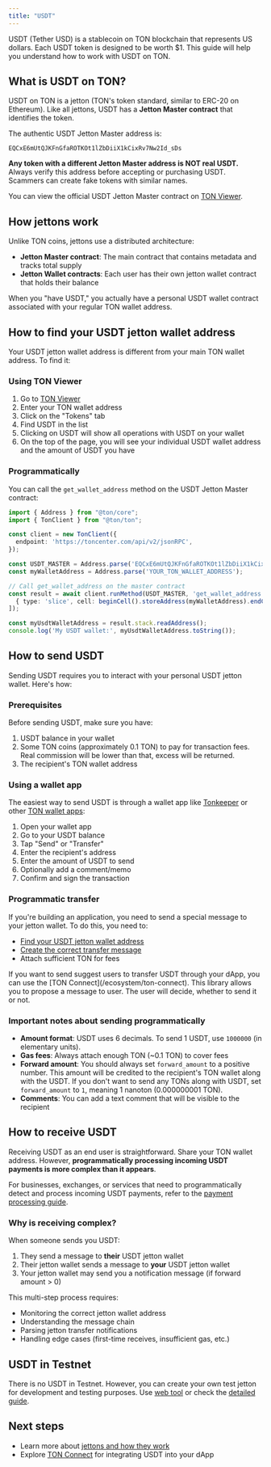 ```yaml
---
title: "USDT"
---
```



USDT (Tether USD) is a stablecoin on TON blockchain that represents US dollars. Each USDT token is designed to be worth $1. This guide will help you understand how to work with USDT on TON.

## What is USDT on TON?

USDT on TON is a jetton (TON's token standard, similar to ERC-20 on Ethereum). Like all jettons, USDT has a **Jetton Master contract** that identifies the token.

<Aside type="warning" title="Verify the Jetton Master address!">
The authentic USDT Jetton Master address is:

```
EQCxE6mUtQJKFnGfaROTKOt1lZbDiiX1kCixRv7Nw2Id_sDs
```

**Any token with a different Jetton Master address is NOT real USDT.** Always verify this address before accepting or purchasing USDT. Scammers can create fake tokens with similar names.
</Aside>

You can view the official USDT Jetton Master contract on [TON Viewer](https://tonviewer.com/EQCxE6mUtQJKFnGfaROTKOt1lZbDiiX1kCixRv7Nw2Id_sDs).

## How jettons work

Unlike TON coins, jettons use a distributed architecture:

- **Jetton Master contract**: The main contract that contains metadata and tracks total supply
- **Jetton Wallet contracts**: Each user has their own jetton wallet contract that holds their balance

When you "have USDT," you actually have a personal USDT wallet contract associated with your regular TON wallet address.

## How to find your USDT jetton wallet address

Your USDT jetton wallet address is different from your main TON wallet address. To find it:

### Using TON Viewer

1. Go to [TON Viewer](https://tonviewer.com/)
2. Enter your TON wallet address
3. Click on the "Tokens" tab
4. Find USDT in the list
5. Clicking on USDT will show all operations with USDT on your wallet
5. On the top of the page, you will see your individual USDT wallet address and the amount of USDT you have

### Programmatically

You can call the `get_wallet_address` method on the USDT Jetton Master contract:

```typescript
import { Address } from "@ton/core";
import { TonClient } from "@ton/ton";

const client = new TonClient({
  endpoint: 'https://toncenter.com/api/v2/jsonRPC',
});

const USDT_MASTER = Address.parse('EQCxE6mUtQJKFnGfaROTKOt1lZbDiiX1kCixRv7Nw2Id_sDs');
const myWalletAddress = Address.parse('YOUR_TON_WALLET_ADDRESS');

// Call get_wallet_address on the master contract
const result = await client.runMethod(USDT_MASTER, 'get_wallet_address', [
  { type: 'slice', cell: beginCell().storeAddress(myWalletAddress).endCell() }
]);

const myUsdtWalletAddress = result.stack.readAddress();
console.log('My USDT wallet:', myUsdtWalletAddress.toString());
```

## How to send USDT

Sending USDT requires you to interact with your personal USDT jetton wallet. Here's how:

### Prerequisites

Before sending USDT, make sure you have:

1. USDT balance in your wallet
2. Some TON coins (approximately 0.1 TON) to pay for transaction fees. Real commission will be lower than that, excess will be returned.
3. The recipient's TON wallet address

### Using a wallet app

The easiest way to send USDT is through a wallet app like [Tonkeeper](/ecosystem/wallet-apps/tonkeeper) or other [TON wallet apps](/ecosystem/wallet-apps/overview):

1. Open your wallet app
2. Go to your USDT balance
3. Tap "Send" or "Transfer"
4. Enter the recipient's address
5. Enter the amount of USDT to send
6. Optionally add a comment/memo
7. Confirm and sign the transaction

### Programmatic transfer

If you're building an application, you need to send a special message to your jetton wallet.
To do this, you need to:
- [Find your USDT jetton wallet address](/standard/tokens/jettons/how-to-find)
- [Create the correct transfer message](/standard/tokens/jettons/how-to-transfer)
- Attach sufficient TON for fees

<Aside type="tip">
If you want to send suggest users to transfer USDT through your dApp, you can use the [TON Connect](/ecosystem/ton-connect). This library allows you to propose a message to user. The user will decide, whether to send it or not.
</Aside>

### Important notes about sending programmatically

- **Amount format**: USDT uses 6 decimals. To send 1 USDT, use `1000000` (in elementary units).
- **Gas fees**: Always attach enough TON (~0.1 TON) to cover fees
- **Forward amount**: You should always set `forward_amount` to a positive number. This amount will be credited to the recipient's TON wallet along with the USDT. If you don't want to send any TONs along with USDT, set `forward_amount` to `1`, meaning 1 nanoton (0.000000001 TON).
- **Comments**: You can add a text comment that will be visible to the recipient

## How to receive USDT

Receiving USDT as an end user is straightforward. Share your TON wallet address. However, **programmatically processing incoming USDT payments is more complex than it appears**.

For businesses, exchanges, or services that need to programmatically detect and process incoming USDT payments, refer to the [payment processing guide](/ecosystem/processing/overview).

### Why is receiving complex?

When someone sends you USDT:

1. They send a message to **their** USDT jetton wallet
2. Their jetton wallet sends a message to **your** USDT jetton wallet
3. Your jetton wallet may send you a notification message (if forward amount > 0)

This multi-step process requires:
- Monitoring the correct jetton wallet address
- Understanding the message chain
- Parsing jetton transfer notifications
- Handling edge cases (first-time receives, insufficient gas, etc.)


## USDT in Testnet

There is no USDT in Testnet. However, you can create your own test jetton for development and testing purposes. Use [web tool](https://minter.ton.org/?testnet=true#) or check the [detailed guide](/standard/tokens/jettons/how-to-mint).

## Next steps

- Learn more about [jettons and how they work](/standard/tokens/jettons/overview)
- Explore [TON Connect](/ecosystem/ton-connect) for integrating USDT into your dApp
